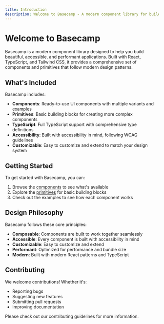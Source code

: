 ```yaml
---
title: Introduction
description: Welcome to Basecamp - A modern component library for building beautiful applications
---
```


# Welcome to Basecamp

Basecamp is a modern component library designed to help you build beautiful, accessible, and performant applications. Built with React, TypeScript, and Tailwind CSS, it provides a comprehensive set of components and primitives that follow modern design patterns.

## What's Included

Basecamp includes:

- **Components**: Ready-to-use UI components with multiple variants and examples
- **Primitives**: Basic building blocks for creating more complex components
- **TypeScript**: Full TypeScript support with comprehensive type definitions
- **Accessibility**: Built with accessibility in mind, following WCAG guidelines
- **Customizable**: Easy to customize and extend to match your design system

## Getting Started

To get started with Basecamp, you can:

1. Browse the [components](/docs/components) to see what's available
2. Explore the [primitives](/docs/primitives) for basic building blocks
3. Check out the examples to see how each component works

## Design Philosophy

Basecamp follows these core principles:

- **Composable**: Components are built to work together seamlessly
- **Accessible**: Every component is built with accessibility in mind
- **Customizable**: Easy to customize and extend
- **Performant**: Optimized for performance and bundle size
- **Modern**: Built with modern React patterns and TypeScript

## Contributing

We welcome contributions! Whether it's:

- Reporting bugs
- Suggesting new features
- Submitting pull requests
- Improving documentation

Please check out our contributing guidelines for more information.
